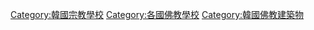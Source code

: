{{Commons category|Buddhist schools in South Korea}}

[[Category:韓國宗教學校|Category:韓國宗教學校]]
[[Category:各國佛教學校|Category:各國佛教學校]]
[[Category:韓國佛教建築物|Category:韓國佛教建築物]]